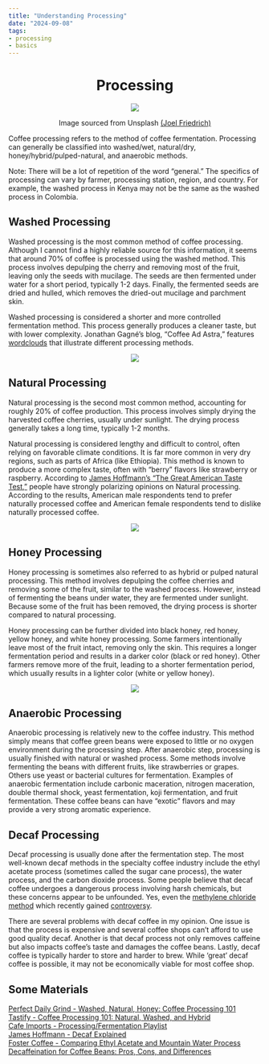 ```yaml
---
title: "Understanding Processing"
date: "2024-09-08"
tags:
- processing
- basics
---
```


<center>

# Processing

<img src="/img/joel-friedrich-KQBVbtF68QE-unsplash.jpg">

Image sourced from Unsplash [(Joel Friedrich)](https://unsplash.com/@equestianologist)

</center>




Coffee processing refers to the method of coffee fermentation. Processing can generally be classified into washed/wet, natural/dry, honey/hybrid/pulped-natural, and anaerobic methods.

Note: There will be a lot of repetition of the word "general." The specifics of processing can vary by farmer, processing station, region, and country. For example, the washed process in Kenya may not be the same as the washed process in Colombia.

## Washed Processing 

Washed processing is the most common method of coffee processing. Although I cannot find a highly reliable source for this information, it seems that around 70% of coffee is processed using the washed method. This process involves depulping the cherry and removing most of the fruit, leaving only the seeds with mucilage. The seeds are then fermented under water for a short period, typically 1-2 days. Finally, the fermented seeds are dried and hulled, which removes the dried-out mucilage and parchment skin.

Washed processing is considered a shorter and more controlled fermentation method. This process generally produces a cleaner taste, but with lower complexity. Jonathan Gagné's blog, "Coffee Ad Astra," features <a href="https://coffeeadastra.com/2019/07/23/how-coffee-varietals-and-processing-affect-taste-2/">wordclouds</a> that illustrate different processing methods.

<center>

<img src="/img/jgwashed.png">

</center>

## Natural Processing 

Natural processing is the second most common method, accounting for roughly 20% of coffee production. This process involves simply drying the harvested coffee cherries, usually under sunlight. The drying process generally takes a long time, typically 1-2 months.

Natural processing is considered lengthy and difficult to control, often relying on favorable climate conditions. It is far more common in very dry regions, such as parts of Africa (like Ethiopia). This method is known to produce a more complex taste, often with "berry" flavors like strawberry or raspberry. According to <a href="https://www.youtube.com/watch?v=bMOOQfeloH0">James Hoffmann's "The Great American Taste Test,"</a> people have strongly polarizing opinions on Natural processing. According to the results, American male respondents tend to prefer naturally processed coffee and American female respondents tend to dislike naturally processed coffee.

<center>

<img src="/img/jgnatural.png">

</center>

## Honey Processing 

Honey processing is sometimes also referred to as hybrid or pulped natural processing. This method involves depulping the coffee cherries and removing some of the fruit, similar to the washed process. However, instead of fermenting the beans under water, they are fermented under sunlight. Because some of the fruit has been removed, the drying process is shorter compared to natural processing.

Honey processing can be further divided into black honey, red honey, yellow honey, and white honey processing. Some farmers intentionally leave most of the fruit intact, removing only the skin. This requires a longer fermentation period and results in a darker color (black or red honey). Other farmers remove more of the fruit, leading to a shorter fermentation period, which usually results in a lighter color (white or yellow honey).

<center>

<img src="/img/jghoney.png">

</center>


## Anaerobic Processing 

Anaerobic processing is relatively new to the coffee industry. This method simply means that coffee green beans were exposed to little or no oxygen environment during the processing step. After anaerobic step, processing is usually finished with natural or washed process. Some methods involve fermenting the beans with different fruits, like strawberries or grapes. Others use yeast or bacterial cultures for fermentation. Examples of anaerobic fermentation include carbonic maceration, nitrogen maceration, double thermal shock, yeast fermentation, koji fermentation, and fruit fermentation. These coffee beans can have "exotic" flavors and may provide a very strong aromatic experience.
  
## Decaf Processing

  Decaf processing is usually done after the fermentation step. The most well-known decaf methods in the specialty coffee industry include the ethyl acetate process (sometimes called the sugar cane process), the water process, and the carbon dioxide process. Some people believe that decaf coffee undergoes a dangerous process involving harsh chemicals, but these concerns appear to be unfounded. Yes, even the <a href="https://www.ncausa.org/about-coffee/decaf/Reject-decaf-ban">methylene chloride method</a> which recently gained <a href="https://www.webmd.com/diet/news/20240509/officials-consider-requests-to-ban-or-label-some-decaf-coffee">controversy</a>.
  
  There are several problems with decaf coffee in my opinion. One issue is that the process is expensive and several coffee shops can't afford to use good quality decaf. Another is that decaf process not only removes caffeine but also impacts coffee's taste and damages the coffee beans. Lastly, decaf coffee is typically harder to store and harder to brew. While 'great' decaf coffee is possible, it may not be economically viable for most coffee shop.
  
## Some Materials

[Perfect Daily Grind - Washed, Natural, Honey: Coffee Processing 101](https://perfectdailygrind.com/2016/07/washed-natural-honey-coffee-processing-101/) <BR>
[Tastify - Coffee Processing 101: Natural, Washed, and Hybrid](https://www.tastify.com/article/coffee-processing-101-natural-washed-and-hybrid) <BR>
[Cafe Imports - Processing/Fermentation Playlist](https://www.youtube.com/watch?v=Az0W61hotLM&list=PLJ0fNWL4J-JWP0urubxNcjewA2Z2_WraF) <BR>
[James Hoffmann - Decaf Explained](https://www.youtube.com/watch?v=yYTSdlOdkn0) <BR>
[Foster Coffee - Comparing Ethyl Acetate and Mountain Water Process Decaffeination for Coffee Beans: Pros, Cons, and Differences](https://fostercoffee.co/blogs/news/comparing-ethyl-acetate-and-mountain-water-process-decaffeination-for-coffee-beans-pros-cons-and-differences)

